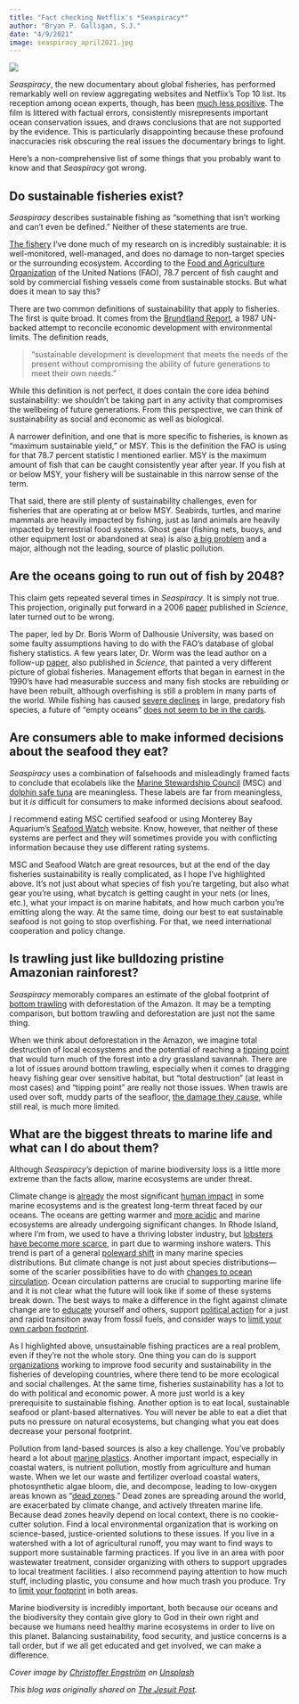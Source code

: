```yaml
---
title: "Fact checking Netflix's *Seaspiracy*"
author: "Bryan P. Galligan, S.J."
date: "4/9/2021"
image: seaspiracy_april2021.jpg
---
```


![](seaspiracy_april2021.jpg)

*Seaspiracy*, the new documentary about global fisheries, has performed remarkably well on review aggregating websites and Netflix’s Top 10 list. Its reception among ocean experts, though, has been [much less positive](https://sustainablefisheries-uw.org/science-of-seaspiracy/). The film is littered with factual errors, consistently misrepresents important ocean conservation issues, and draws conclusions that are not supported by the evidence. This is particularly disappointing because these profound inaccuracies risk obscuring the real issues the documentary brings to light.

Here’s a non-comprehensive list of some things that you probably want to know and that *Seaspiracy* got wrong.

## Do sustainable fisheries exist?

*Seaspiracy* describes sustainable fishing as “something that isn’t working and can’t even be defined.” Neither of these statements are true.

[The fishery](https://www.nytimes.com/2020/03/27/dining/clams-quahogs-coronavirus.html) I’ve done much of my research on is incredibly sustainable: it is well-monitored, well-managed, and does no damage to non-target species or the surrounding ecosystem. According to the [Food and Agriculture Organization](http://www.fao.org/documents/card/en/c/ca9229en/) of the United Nations (FAO), 78.7 percent of fish caught and sold by commercial fishing vessels come from sustainable stocks. But what does it mean to say this?

There are two common definitions of sustainability that apply to fisheries. The first is quite broad. It comes from the [Brundtland Report](https://sustainabledevelopment.un.org/content/documents/5987our-common-future.pdf), a 1987 UN-backed attempt to reconcile economic development with environmental limits. The definition reads,

>“sustainable development is development that meets the needs of the present without compromising the ability of future generations to meet their own needs.”

While this definition is not perfect, it does contain the core idea behind sustainability: we shouldn’t be taking part in any activity that compromises the wellbeing of future generations. From this perspective, we can think of sustainability as social and economic as well as biological.

A narrower definition, and one that is more specific to fisheries, is known as “maximum sustainable yield,” or MSY. This is the definition the FAO is using for that 78.7 percent statistic I mentioned earlier. MSY is the maximum amount of fish that can be caught consistently year after year. If you fish at or below MSY, your fishery will be sustainable in this narrow sense of the term.

That said, there are still plenty of sustainability challenges, even for fisheries that are operating at or below MSY. Seabirds, turtles, and marine mammals are heavily impacted by fishing, just as land animals are heavily impacted by terrestrial food systems. Ghost gear (fishing nets, buoys, and other equipment lost or abandoned at sea) is also [a big problem](https://ourworldindata.org/plastic-pollution#how-much-of-ocean-plastics-come-from-land-and-marine-sources) and a major, although not the leading, source of plastic pollution.

## Are the oceans going to run out of fish by 2048?

This claim gets repeated several times in *Seaspiracy*. It is simply not true. This projection, originally put forward in a 2006 [paper](https://science.sciencemag.org/content/314/5800/787) published in *Science*, later turned out to be wrong.

The paper, led by Dr. Boris Worm of Dalhousie University, was based on some faulty assumptions having to do with the FAO’s database of global fishery statistics. A few years later, Dr. Worm was the lead author on a follow-up [paper](https://science.sciencemag.org/content/325/5940/578), also published in *Science*, that painted a very different picture of global fisheries. Management efforts that began in earnest in the 1990’s have had measurable success and many fish stocks are rebuilding or have been rebuilt, although overfishing is still a problem in many parts of the world. While fishing has caused [severe declines](https://www.nature.com/articles/s41586-020-03173-9) in large, predatory fish species, a future of “empty oceans” [does not seem to be in the cards](https://www.int-res.com/abstracts/meps/v512/p155-166/).

## Are consumers able to make informed decisions about the seafood they eat?

*Seaspiracy* uses a combination of falsehoods and misleadingly framed facts to conclude that ecolabels like the [Marine Stewardship Council](https://www.msc.org/) (MSC) and [dolphin safe tuna](https://www.fisheries.noaa.gov/national/marine-mammal-protection/dolphin-safe) are meaningless. These labels are far from meaningless, but it *is* difficult for consumers to make informed decisions about seafood.

I recommend eating MSC certified seafood or using Monterey Bay Aquarium’s [Seafood Watch](https://www.seafoodwatch.org/) website. Know, however, that neither of these systems are perfect and they will sometimes provide you with conflicting information because they use different rating systems.

MSC and Seafood Watch are great resources, but at the end of the day fisheries sustainability is really complicated, as I hope I’ve highlighted above. It’s not just about what species of fish you’re targeting, but also what gear you’re using, what bycatch is getting caught in your nets (or lines, etc.), what your impact is on marine habitats, and how much carbon you’re emitting along the way. At the same time, doing our best to eat sustainable seafood is not going to stop overfishing. For that, we need international cooperation and policy change.

## Is trawling just like bulldozing pristine Amazonian rainforest?

*Seaspiracy* memorably compares an estimate of the global footprint of [bottom trawling](https://www.youtube.com/watch?v=ZRAsTDN5fYY) with deforestation of the Amazon. It may be a tempting comparison, but bottom trawling and deforestation are just not the same thing.

When we think about deforestation in the Amazon, we imagine total destruction of local ecosystems and the potential of reaching a [tipping point](https://www.nature.com/articles/d41586-020-00508-4) that would turn much of the forest into a dry grassland savannah. There are a lot of issues around bottom trawling, especially when it comes to dragging heavy fishing gear over sensitive habitat, but “total destruction” (at least in most cases) and “tipping point” are really not those issues. When trawls are used over soft, muddy parts of the seafloor, [the damage they cause](https://www.pnas.org/content/114/31/8301.short), while still real, is much more limited.

## What are the biggest threats to marine life and what can I do about them?

Although *Seaspiracy’s* depiction of marine biodiversity loss is a little more extreme than the facts allow, marine ecosystems are under threat.

Climate change is [already](https://doi.org/10.1371/journal.pone.0082898) the most significant [human impact](http://ohi-science.nceas.ucsb.edu/visualizing_human_impacts/) in some marine ecosystems and is the greatest long-term threat faced by our oceans. The oceans are getting warmer and [more acidic](https://www.noaa.gov/education/resource-collections/ocean-coasts/ocean-acidification) and marine ecosystems are already undergoing significant changes. In Rhode Island, where I’m from, we used to have a thriving lobster industry, but [lobsters have become more scarce](https://doi.org/10.1093/icesjms/fsv093), in part due to warming inshore waters. This trend is part of a general [poleward shift](https://science.sciencemag.org/content/341/6151/1239) in many marine species distributions. But climate change is not just about species distributions—some of the scarier possibilities have to do with [changes to ocean circulation](https://www.nytimes.com/interactive/2021/03/02/climate/atlantic-ocean-climate-change.html). Ocean circulation patterns are crucial to supporting marine life and it is not clear what the future will look like if some of these systems break down. The best ways to make a difference in the fight against climate change are to [educate](https://www.allwecansave.earth/anthology) yourself and others, support [political action](https://350.org/) for a just and rapid transition away from fossil fuels, and consider ways to [limit your own carbon footprint](https://blogs.ei.columbia.edu/2018/12/27/35-ways-reduce-carbon-footprint/).

As I highlighted above, unsustainable fishing practices are a real problem, even if they’re not the whole story. One thing you can do is support [organizations](https://www.worldfishcenter.org/) working to improve food security and sustainability in the fisheries of developing countries, where there tend to be more ecological and social challenges. At the same time, fisheries sustainability has a lot to do with political and economic power. A more just world is a key prerequisite to sustainable fishing. Another option is to eat local, sustainable seafood or plant-based alternatives. You will never be able to eat a diet that puts no pressure on natural ecosystems, but changing what you eat does decrease your personal footprint.

Pollution from land-based sources is also a key challenge. You’ve probably heard a lot about [marine plastics](https://www.iucn.org/resources/issues-briefs/marine-plastics). Another important impact, especially in coastal waters, is nutrient pollution, mostly from agriculture and human waste. When we let our waste and fertilizer overload coastal waters, photosynthetic algae bloom, die, and decompose, leading to low-oxygen areas known as “[dead zones](https://science.sciencemag.org/content/321/5891/926).” Dead zones are spreading around the world, are exacerbated by climate change, and actively threaten marine life. Because dead zones heavily depend on local context, there is no cookie-cutter solution. Find a local environmental organization that is working on science-based, justice-oriented solutions to these issues. If you live in a watershed with a lot of agricultural runoff, you may want to find ways to support more sustainable farming practices. If you live in an area with poor wastewater treatment, consider organizing with others to support upgrades to local treatment facilities. I also recommend paying attention to how much stuff, including plastic, you consume and how much trash you produce. Try to [limit your footprint](https://www.nature.org/en-us/about-us/where-we-work/united-states/delaware/stories-in-delaware/delaware-eight-ways-to-reduce-waste/) in both areas.

Marine biodiversity is incredibly important, both because our oceans and the biodiversity they contain give glory to God in their own right and because we humans need healthy marine ecosystems in order to live on this planet. Balancing sustainability, food security, and justice concerns is a tall order, but if we all get educated and get involved, we can make a difference.

*Cover image by [Christoffer Engström](https://unsplash.com/@christoffere?utm_source=unsplash&utm_medium=referral&utm_content=creditCopyText) on [Unsplash](https://unsplash.com/s/photos/water?utm_source=unsplash&utm_medium=referral&utm_content=creditCopyText)*

*This blog was originally shared on [The Jesuit Post](https://thejesuitpost.org/2021/04/fact-checking-netflixs-seaspiracy/).*





